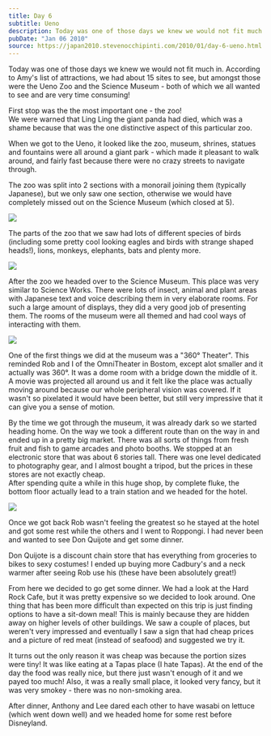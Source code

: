 ```yaml
---
title: Day 6
subtitle: Ueno
description: Today was one of those days we knew we would not fit much in. According to Amy's list of attractions, we had about 15 sites to see, but amon...
pubDate: "Jan 06 2010"
source: https://japan2010.stevenocchipinti.com/2010/01/day-6-ueno.html
---
```



Today was one of those days we knew we would not fit much in. According to Amy's list of attractions, we had about 15 sites to see, but amongst those were the Ueno Zoo and the Science Museum - both of which we all wanted to see and are very time consuming!

First stop was the the most important one - the zoo!  
We were warned that Ling Ling the giant panda had died, which was a shame because that was the one distinctive aspect of this particular zoo.

When we got to the Ueno, it looked like the zoo, museum, shrines, statues and fountains were all around a giant park - which made it pleasant to walk around, and fairly fast because there were no crazy streets to navigate through.

The zoo was split into 2 sections with a monorail joining them (typically Japanese), but we only saw one section, otherwise we would have completely missed out on the Science Museum (which closed at 5).

<Img originalAspectRatio src="2009-japan/f7aqcsdlxfadja7hnfnu.jpg" />

The parts of the zoo that we saw had lots of different species of birds (including some pretty cool looking eagles and birds with strange shaped heads!), lions, monkeys, elephants, bats and plenty more.

<Img src="2009-japan/yxp7gcto9baw5i4n7mua.jpg" />

After the zoo we headed over to the Science Museum. This place was very similar to Science Works. There were lots of insect, animal and plant areas with Japanese text and voice describing them in very elaborate rooms. For such a large amount of displays, they did a very good job of presenting them. The rooms of the museum were all themed and had cool ways of interacting with them.

<Img originalAspectRatio src="2009-japan/xw12pfuzibvvikkng2kl.jpg" />

One of the first things we did at the museum was a "360° Theater". This reminded Rob and I of the OmniTheater in Bostom, except alot smaller and it actually was 360°. It was a dome room with a bridge down the middle of it. A movie was projected all around us and it felt like the place was actually moving around because our whole peripheral vision was covered. If it wasn't so pixelated it would have been better, but still very impressive that it can give you a sense of motion.

By the time we got through the museum, it was already dark so we started heading home. On the way we took a different route than on the way in and ended up in a pretty big market. There was all sorts of things from fresh fruit and fish to game arcades and photo booths. We stopped at an electronic store that was about 6 stories tall. There was one level dedicated to photography gear, and I almost bought a tripod, but the prices in these stores are not exactly cheap.  
After spending quite a while in this huge shop, by complete fluke, the bottom floor actually lead to a train station and we headed for the hotel.

<Img originalAspectRatio src="2009-japan/y2mhn3tqueg4tliqcyui.jpg" />

Once we got back Rob wasn't feeling the greatest so he stayed at the hotel and got some rest while the others and I went to Roppongi. I had never been and wanted to see Don Quijote and get some dinner.

Don Quijote is a discount chain store that has everything from groceries to bikes to sexy costumes! I ended up buying more Cadbury's and a neck warmer after seeing Rob use his (these have been absolutely great!)

From here we decided to go get some dinner. We had a look at the Hard Rock Cafe, but it was pretty expensive so we decided to look around. One thing that has been more difficult than expected on this trip is just finding options to have a sit-down meal! This is mainly because they are hidden away on higher levels of other buildings. We saw a couple of places, but weren't very impressed and eventually I saw a sign that had cheap prices and a picture of red meat (instead of seafood) and suggested we try it.

It turns out the only reason it was cheap was because the portion sizes were tiny! It was like eating at a Tapas place (I hate Tapas). At the end of the day the food was really nice, but there just wasn't enough of it and we payed too much! Also, it was a really small place, it looked very fancy, but it was very smokey - there was no non-smoking area.

After dinner, Anthony and Lee dared each other to have wasabi on lettuce (which went down well) and we headed home for some rest before Disneyland.

